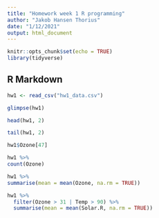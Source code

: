 ```yaml
---
title: "Homework week 1 R programming"
author: "Jakob Hansen Thorius"
date: "1/12/2021"
output: html_document
---
```


```r
knitr::opts_chunk$set(echo = TRUE)
library(tidyverse)
```

## R Markdown

```r
hw1 <- read_csv("hw1_data.csv")
```

```r
glimpse(hw1)
```

```r
head(hw1, 2)
```

```r
tail(hw1, 2)
```

```r
hw1$Ozone[47]
```

```r
hw1 %>% 
count(Ozone)
```

```r
hw1 %>% 
summarise(mean = mean(Ozone, na.rm = TRUE))
```

```r
hw1 %>% 
  filter(Ozone > 31 | Temp > 90) %>% 
  summarise(mean = mean(Solar.R, na.rm = TRUE))
```

